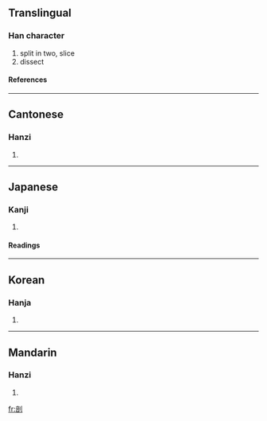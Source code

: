 ==Translingual==
===Han character===
{{Han char|rn=18|rad=刀|as=08|sn=10|four=0260<sub>0</sub>|canj=卜口中弓 (YRLN)|ids=⿰[[咅]][[刂]]}}
# split in two, slice
# dissect
====References====
{{Han ref|kx=0141.030|dkj=02034|dj=0320.110|hdz=10345.130|uh=5256|ud=21078|bh=ADE5|bd=44517}}
----

==Cantonese==
===Hanzi===
{{yue-hanzi|jyut=|y=fau2, pau2}}
# {{defn|Cantonese}}
----
==Japanese==
===Kanji===
{{ja-kanji|grade=c|rs=刀08}}
# {{defn|Japanese}}
====Readings====
{{ja-readings|on=[[ぼう]] (bō)|kun=[[わる]] (waru)}}
----
==Korean==
===Hanja===
{{ko-hanja|hangeul=부|rv=bu|mr=pu}}
# {{defn|Korean}}
----
==Mandarin==
===Hanzi===
{{cmn-hanzi|pin=[[pōu]] ([[pou1]])|wg=p'ou<sup>1</sup>}}
# {{defn|Mandarin}}

[[fr:剖]]